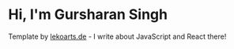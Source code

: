 # Hi, I'm Gursharan Singh

Template by [lekoarts.de](https://www.lekoarts.de?utm_source=cara&utm_medium=Starter) - I write about JavaScript and React there!
